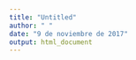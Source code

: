 ```yaml
---
title: "Untitled"
author: " "
date: "9 de noviembre de 2017"
output: html_document
---
```













